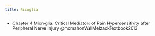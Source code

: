 ```yaml
---
title: Micoglia
---
```


:::{.callout-note}

- Chapter 4 Microglia: Critical Mediators of Pain Hypersensitivity after Peripheral Nerve Injury @mcmahonWallMelzackTextbook2013

:::